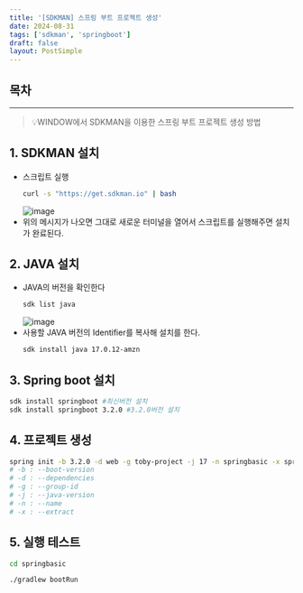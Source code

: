 ```yaml
---
title: '[SDKMAN] 스프링 부트 프로젝트 생성'
date: 2024-08-31
tags: ['sdkman', 'springboot']
draft: false
layout: PostSimple
---
```


## 목차

<TOCInline toc={props.toc} exclude="목차"/>

---

> 💡WINDOW에서 SDKMAN을 이용한 스프링 부트 프로젝트 생성 방법

## 1. SDKMAN 설치

- 스크립트 실행
  ```bash
  curl -s "https://get.sdkman.io" | bash
  ```
  ![image](https://github.com/user-attachments/assets/1f2f372c-067b-4092-8a0d-c7400f2c7f87)
- 위의 메시지가 나오면 그대로 새로운 터미널을 열어서 스크립트를 실행해주면 설치가 완료된다.

## 2. JAVA 설치

- JAVA의 버전을 확인한다
  ```bash
  sdk list java
  ```
  ![image](https://github.com/user-attachments/assets/1290664b-e506-4fff-a9ce-5000e1c77abf)
- 사용할 JAVA 버전의 Identifier를 복사해 설치를 한다.
  ```bash
  sdk install java 17.0.12-amzn
  ```

## 3. Spring boot 설치

```bash
sdk install springboot #최신버전 설치
sdk install springboot 3.2.0 #3.2.0버전 설치
```

## 4. 프로젝트 생성

```bash
spring init -b 3.2.0 -d web -g toby-project -j 17 -n springbasic -x springbasic
# -b : --boot-version
# -d : --dependencies
# -g : --group-id
# -j : --java-version
# -n : --name
# -x : --extract
```

## 5. 실행 테스트

```bash
cd springbasic

./gradlew bootRun
```
